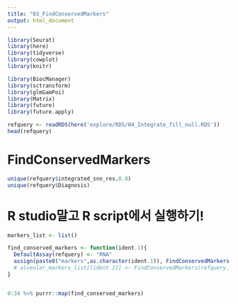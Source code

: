```yaml
---
title: "03_FindConservedMarkers"
output: html_document
---
```


```r
library(Seurat)
library(here)
library(tidyverse)
library(cowplot)
library(knitr)

library(BiocManager)
library(sctransform)
library(glmGamPoi)
library(Matrix)
library(future)
library(future.apply)
```

```r
refquery <- readRDS(here('explore/RDS/04_Integrate_fill_null.RDS'))
head(refquery)
```

# FindConservedMarkers
```r
unique(refquery$integrated_snn_res.0.8)
unique(refquery$Diagnosis)

```

# R studio말고 R script에서 실행하기!
```r
markers_list <- list()

find_conserved_markers <- function(ident.1){
  DefaultAssay(refquery) <- "RNA"
  assign(paste0("markers",as.character(ident.1)), FindConservedMarkers(refquery, ident.1 = ident.1,  grouping.var = "Diagnosis", verbose = TRUE))
  # alveolar_markers_list[[ident.1]] <- FindConservedMarkers(refquery, ident.1 = ident.1,  grouping.var = "Diagnosis", verbose = FALSE)
}


0:34 %>% purrr::map(find_conserved_markers)

```



